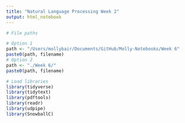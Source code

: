 ```yaml
---
title: "Natural Language Processing Week 2"
output: html_notebook
---
```


```r
# File paths

# Option 1
path <- "/Users/mollybair/Documents/GitHub/Molly-Notebooks/Week 6"
paste0(path, filename)
# Option 2
path <- "./Week 6/"
paste0(path, filename)

```

```r
# Load libraries
library(tidyverse)
library(tidytext)
library(pdftools)
library(readr)
library(udpipe)
library(SnowballC)
```

